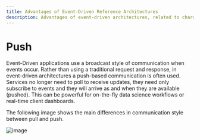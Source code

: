 ```yaml
---
title: Advantages of Event-Driven Reference Architectures
description: Advantages of event-driven architectures, related to characteristics of pushing data.
---
```


# Push

Event-Driven applications use a broadcast style of communication when events occur. Rather than using a traditional request and response, in event-driven architectures a push-based communication is often used. Services no longer need to poll to receive updates, they need only subscribe to events and they will arrive as and when they are available (pushed). This can be powerful for on-the-fly data science workflows or real-time client dashboards.  

The following image shows the main differences in communication style between pull and push. 

![image](images/push.png)
